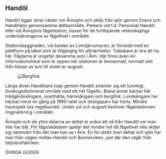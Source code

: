 
## Handöl

Handöl ligger strax väster om Ånnsjön och skiljs från sjön genom Enans och Handölans gemensamma deltaområde. Parkera vid f.d. Pensionat Handöl eller vid Ånnsjöns fågelstation, basen för de fortlöpande vetenskapliga undersökningarna av fågellivet i området.

Stationsbyggnaden, vid kanten av Lomtjärnsmyren, är försedd med en plattform på taket som är tillgänglig för allmänheten. Tubkikare är bra att ha här. Fåglarna är ungefär desamma som i Ånn. Här finns även en informationslokal som är öppen när stationen är bemannad, normalt sett från början av juni till slutet av augusti.

<Figure caption="Bergfink. Foto Steve Dahlfors">
  <Image alt="Bergfink" src="/images/bergfink_steve-dahlfors.jpg" />
</Figure>

Längs älven Handölans lopp genom Handöl sträcker sig ett lummigt, lövskogsdominerat område med ett rikt fågelliv. Bland annat häckar här trädgårdssångare, svarthätta, härmsångare och bergfink. Lundsångare har häckat minst en gång på 1990-talet och dvärgsparv har hörts. Mindre hackspett ses regelbundet. Under juli och augusti bedriver fågelstationen ringmärkning i området.

Ånnsjön och de yttre delarna av deltat är svåra att nå från Handöl om man inte har båt. För fågelskådaren spelar det mindre roll då fågellivet inte skiljer sig nämnvärt från det man kan se i Ånn. En fin utsikt över deltat och sjön har man från vägen mellan Handöl och Bunnerviken, just där den utgår från täljstensfabriken.

<Divider>ÖVRIGA GUIDER</Divider>

<GuidesGrid exclude="handol" />
